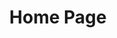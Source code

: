 ---
title: "Home Page"
created_at: "2023-04-29"
slug: "home_page"
create_and_share: {
  slug: "create_and_share",
  title: "Create and share your photo stories.",
  description: "Photosnap is a platform for photographers and visual storytellers. We make it easy to share photos, tell stories and connect with others.",
  desktop_image: "./desktop/create-and-share.jpg",
  tablet_image: "./tablet/create-and-share.jpg",
  mobile_image: "./mobile/create-and-share.jpg"
}
beautiful_stories: {
  slug: "beautiful_stories",
  title: "Beautiful stories every time",
  description: "We provide design templates to ensure your stories look terrific. Easily add photos, text, embed maps and media from other networks. Then share your story with everyone.",
  desktop_image: "./desktop/beautiful-stories.jpg",
  tablet_image: "./tablet/beautiful-stories.jpg",
  mobile_image: "./mobile/beautiful-stories.jpg"
}
designed_for_everyone: {
  slug: "designed_for_everyone",
  title: "Designed for everyone",
  description: "Photosnap can help you create stories that resonate with your audience.  Our tool is designed for photographers of all levels, brands, businesses you name it.",
  desktop_image: "./desktop/designed-for-everyone.jpg",
  tablet_image: "./tablet/designed-for-everyone.jpg",
  mobile_image: "./mobile/designed-for-everyone.jpg"
}
stories: [{
  slug: "the-mountains",
  title: "The Mountains",
  author: "John Appleseed",
  status: "published",
  publishedDate: "2020-04-16",
  desktop_image: "../stories/desktop/mountains.jpg",
  tablet_image: "../stories/desktop/mountains.jpg",
  mobile_image: "../stories/mobile/mountains.jpg"
}, {
  slug: "sunset-cityscapes",
  title: "Sunset Cityscapes",
  author: "Benjamin Cruz",
  status: "published",
  publishedDate: "2020-04-14",
  desktop_image: "../stories/desktop/cityscapes.jpg",
  tablet_image: "../stories/desktop/cityscapes.jpg",
  mobile_image: "../stories/mobile/cityscapes.jpg"
}, {
  slug: "18-days-voyage",
  title: "18 Days Voyage",
  author: "Alexei Borodin",
  status: "published",
  publishedDate: "2020-04-11",
  desktop_image: "../stories/desktop/18-days-voyage.jpg",
  tablet_image: "../stories/desktop/18-days-voyage.jpg",
  mobile_image: "../stories/mobile/18-days-voyage.jpg"
},{
  slug: "the-architecturals",
  title: "Architecturals",
  author: "Samantha Brooke",
  status: "published",
  publishedDate: "2017-1-22",
  desktop_image: "../stories/desktop/architecturals.jpg",
  tablet_image: "../stories/desktop/architecturals.jpg",
  mobile_image: "../stories/mobile/architecturals.jpg"
}]
features: [
  {
    slug: "feature_responsive",
    title: "100% Responsive",
    description: "No matter which the device you’re on, our site is fully responsive and stories look beautiful on any screen.",
    icon: {
      icon: 'responsive',
      width: '72px',
      height: '72px',
    }
  },
  {
    slug: "feature_no_limit",
    title: "No Photo Upload Limit",
    description: "Our tool has no limits on uploads or bandwidth. Freely upload in bulk and share all of your stories in one go.",
    icon: {
      icon: 'no_limit',
      width: '72px',
      height: '36px',
    }
  },
  {
    slug: "available_to_embed",
    title: "Available to Embed",
    description: "Embed Tweets, Facebook posts, Instagram media, Vimeo or YouTube videos, Google Maps, and more. ",
    icon: {
      icon: 'embed',
      width: '71px',
      height: '72px',
    }
  },
]
---